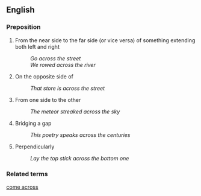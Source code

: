 == English ==

=== Preposition ===

# From the near side to the far side (or vice versa) of something extending both left and right
#: ''Go across the street''
#: ''We rowed across the river''
# On the opposite side of
#: ''That store is across the street''
# From one side to the other
#: ''The meteor streaked across the sky''
# Bridging a gap
#: ''This poetry speaks across the centuries''
# Perpendicularly
#: ''Lay the top stick across the bottom one''

=== Related terms ===

[[come across]]